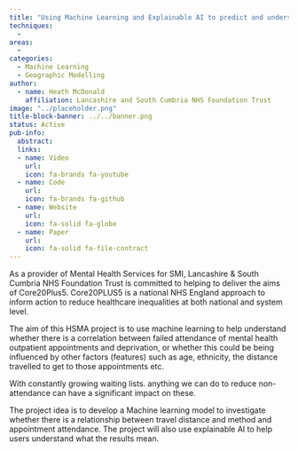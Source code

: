 ```yaml
---
title: "Using Machine Learning and Explainable AI to predict and understand mental health appointment DNAs to reduce inequalities "
techniques:
  -
areas:
  -
categories:
  - Machine Learning
  - Geographic Modelling
author:
  - name: Heath McDonald
    affiliation: Lancashire and South Cumbria NHS Foundation Trust
image: "../placeholder.png"
title-block-banner: ../../banner.png
status: Active
pub-info:
  abstract:
  links:
  - name: Video
    url:
    icon: fa-brands fa-youtube
  - name: Code
    url:
    icon: fa-brands fa-github
  - name: Website
    url:
    icon: fa-solid fa-globe
  - name: Paper
    url:
    icon: fa-solid fa-file-contract
---
```


As a provider of Mental Health Services for SMI, Lancashire & South Cumbria NHS Foundation Trust is committed to helping to deliver the aims of Core20Plus5. Core20PLUS5 is a national NHS England approach to inform action to reduce healthcare inequalities at both national and system level.

The aim of this HSMA project is to use machine learning to help understand whether there is a correlation between failed attendance of mental health outpatient appointments and deprivation, or whether this could be being influenced by other factors (features) such as age, ethnicity, the distance travelled to get to those appointments etc.

With constantly growing waiting lists. anything we can do to reduce non-attendance can have a significant impact on these.

The project idea is to develop a Machine learning model to investigate whether there is a relationship between travel distance and method and appointment attendance. The project will also use explainable AI to help users understand what the results mean.
